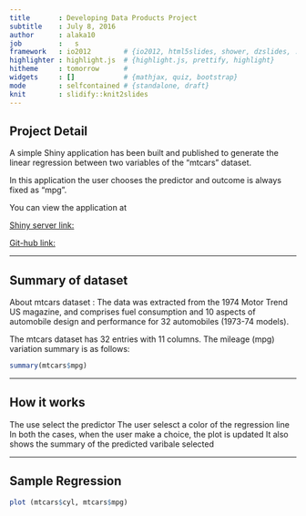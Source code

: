 ---
title       : Developing Data Products Project
subtitle    : July 8, 2016
author      : alaka10
job         :   s
framework   : io2012        # {io2012, html5slides, shower, dzslides, ...}
highlighter : highlight.js  # {highlight.js, prettify, highlight}
hitheme     : tomorrow      # 
widgets     : []            # {mathjax, quiz, bootstrap}
mode        : selfcontained # {standalone, draft}
knit        : slidify::knit2slides
---

## Project Detail

A simple Shiny application has been built and published to generate the linear regression between two variables of the "mtcars" dataset.

In this application the user chooses the predictor and outcome is always fixed as "mpg".

You can view the application at

[Shiny server link:](https://www.shinyapps.io/admin/#/application/113281)

[Git-hub link:](https://github.com/AlakaSar/developingdata)

---

## Summary of dataset

About mtcars dataset : The data was extracted from the 1974 Motor Trend US magazine, and comprises fuel consumption and 10 aspects of automobile design and performance for 32 automobiles (1973-74 models).

The mtcars dataset has 32 entries with 11 columns. The mileage (mpg) variation summary is as follows:


```{r, echo=FALSE}
summary(mtcars$mpg)
```

---

## How it works

The use select the predictor
The user selesct a color of the regression line
In both the cases, when the user make a choice, the plot is updated
It also shows the summary of the predicted varibale selected

---

## Sample Regression

```{r, echo=FALSE}
plot (mtcars$cyl, mtcars$mpg)
```
